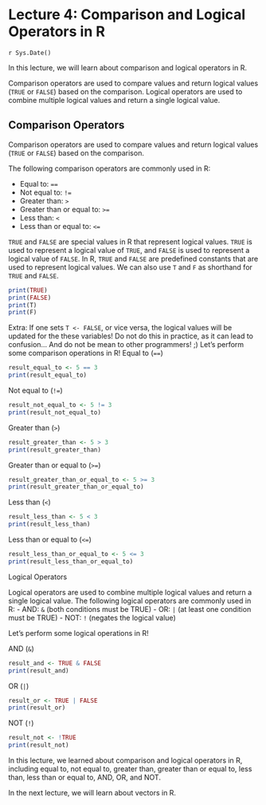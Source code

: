 # Lecture 4: Comparison and Logical Operators in R
`r Sys.Date()`

In this lecture, we will learn about comparison and logical operators in R.

Comparison operators are used to compare values and return logical values (`TRUE` or `FALSE`) based on the comparison.
Logical operators are used to combine multiple logical values and return a single logical value.

## Comparison Operators

Comparison operators are used to compare values and return logical values (`TRUE` or `FALSE`) based on the comparison.

The following comparison operators are commonly used in R:

- Equal to: `==`
- Not equal to: `!=`
- Greater than: `>`
- Greater than or equal to: `>=`
- Less than: `<`
- Less than or equal to: `<=`

`TRUE` and `FALSE` are special values in R that represent logical values.
`TRUE` is used to represent a logical value of `TRUE`, and `FALSE` is used to represent a logical value of `FALSE`.
In R, `TRUE` and `FALSE` are predefined constants that are used to represent logical values.
We can also use `T` and `F` as shorthand for `TRUE` and `FALSE`.

```r
print(TRUE)
print(FALSE)
print(T)
print(F)
```

Extra: If one sets `T <- FALSE`, or vice versa, the logical values will be updated for the these variables!
       Do not do this in practice, as it can lead to confusion...
       And do not be mean to other programmers! ;)
Let's perform some comparison operations in R!
Equal to (`==`)

```r
result_equal_to <- 5 == 3
print(result_equal_to)
```

Not equal to (`!=`)

```r
result_not_equal_to <- 5 != 3
print(result_not_equal_to)
```

Greater than (`>`)

```r
result_greater_than <- 5 > 3
print(result_greater_than)
```

Greater than or equal to (`>=`)

```r
result_greater_than_or_equal_to <- 5 >= 3
print(result_greater_than_or_equal_to)
```

Less than (`<`)

```r
result_less_than <- 5 < 3
print(result_less_than)
```

Less than or equal to (`<=`)

```r
result_less_than_or_equal_to <- 5 <= 3
print(result_less_than_or_equal_to)
```

Logical Operators

Logical operators are used to combine multiple logical values and return a single logical value.
The following logical operators are commonly used in R:
- AND: `&` (both conditions must be TRUE)
- OR: `|` (at least one condition must be TRUE)
- NOT: `!` (negates the logical value)

Let's perform some logical operations in R!

AND (`&`)

```r
result_and <- TRUE & FALSE
print(result_and)
```

OR (`|`)

```r
result_or <- TRUE | FALSE
print(result_or)
```

NOT (`!`)

```r
result_not <- !TRUE
print(result_not)
```

In this lecture, we learned about comparison and logical operators in R,
including equal to, not equal to, greater than, greater than or equal to, less than, less than or equal to,
AND, OR, and NOT.

In the next lecture, we will learn about vectors in R.
